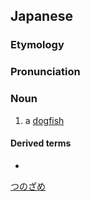 ==Japanese==
{{ja-kanjitab|つの|さめ|r=y|k2=ざめ|yomi=k}}
{{wikipedia|lang=ja|ツノザメ科}}
{{wikipedia|lang=ja|ツノザメ目}}

===Etymology===
{{compound|lang=ja|角|鮫|tr1=tsuno|t1=[[horn]]|tr2=same|t2=[[shark]]|sort=つのざめ}}

===Pronunciation===
{{ja-pron|acc=2|y=k|つのざめ}}

===Noun===
{{ja-noun|つのざめ|ツノザメ}}

# a [[dogfish]] {{gloss|shark in family Squalidae}}

====Derived terms====
* {{ja-r|油%角%鮫|アブラ%ツノ%ザメ}}

[[Category:ja:Sharks|つのざめ]]